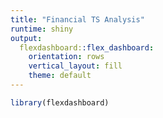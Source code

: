 ```yaml
---
title: "Financial TS Analysis"
runtime: shiny
output: 
  flexdashboard::flex_dashboard:
    orientation: rows
    vertical_layout: fill
    theme: default
---
```


```r
library(flexdashboard)
```

